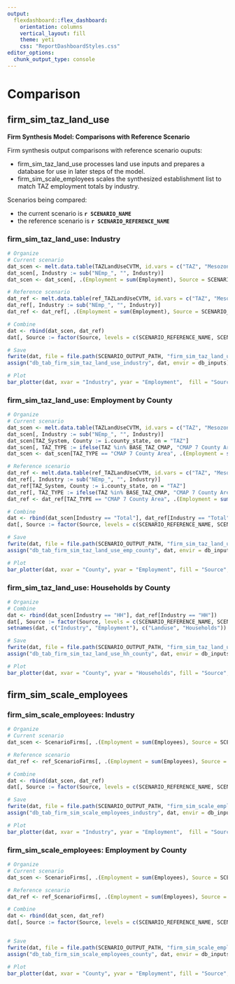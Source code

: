 ```yaml
---
output: 
  flexdashboard::flex_dashboard:
    orientation: columns
    vertical_layout: fill
    theme: yeti
    css: "ReportDashboardStyles.css"
editor_options: 
  chunk_output_type: console
---
```


Comparison {data-navmenu="Firm Synthesis Model"}
============================================

firm_sim_taz_land_use {data-width=400 .tabset}
--------------------------------------------

**Firm Synthesis Model: Comparisons with Reference Scenario**

Firm synthesis output comparisons with reference scenario ouputs:

- firm_sim_taz_land_use processes land use inputs and prepares a database for use in later steps of the model. 
- firm_sim_scale_employees scales the synthesized establishment list to match TAZ employment totals by industry.

Scenarios being compared:

- the current scenario is **`r SCENARIO_NAME`**
- the reference scenario is **`r SCENARIO_REFERENCE_NAME`**


### firm_sim_taz_land_use: Industry

```r

# Organize
# Current scenario
dat_scen <- melt.data.table(TAZLandUseCVTM, id.vars = c("TAZ", "Mesozone", "CountyFIPS"), variable.name = "Industry", value.name = "Employment")[!Industry %in% c("HH", "NEmp_Total")]
dat_scen[, Industry := sub("NEmp_", "", Industry)]
dat_scen <- dat_scen[, .(Employment = sum(Employment), Source = SCENARIO_NAME), keyby = Industry] 

# Reference scenario
dat_ref <- melt.data.table(ref_TAZLandUseCVTM, id.vars = c("TAZ", "Mesozone", "CountyFIPS"), variable.name = "Industry", value.name = "Employment")[!Industry %in% c("HH", "NEmp_Total")]
dat_ref[, Industry := sub("NEmp_", "", Industry)]
dat_ref <- dat_ref[, .(Employment = sum(Employment), Source = SCENARIO_REFERENCE_NAME), keyby = Industry] 

# Combine
dat <- rbind(dat_scen, dat_ref)
dat[, Source := factor(Source, levels = c(SCENARIO_REFERENCE_NAME, SCENARIO_NAME))]

# Save
fwrite(dat, file = file.path(SCENARIO_OUTPUT_PATH, "firm_sim_taz_land_use_industry.csv"))
assign("db_tab_firm_sim_taz_land_use_industry", dat, envir = db_inputs)

# Plot
bar_plotter(dat, xvar = "Industry", yvar = "Employment",  fill = "Source", position = "dodge", coord_flip = TRUE, png_name = "p_firm_sim_taz_land_use_industry.png")

```

### firm_sim_taz_land_use: Employment by County

```r

# Organize
# Current scenario
dat_scen <- melt.data.table(TAZLandUseCVTM, id.vars = c("TAZ", "Mesozone", "CountyFIPS"), variable.name = "Industry", value.name = "Employment")[Industry %in% c("HH", "NEmp_Total")]
dat_scen[, Industry := sub("NEmp_", "", Industry)]
dat_scen[TAZ_System, County := i.county_state, on = "TAZ"]
dat_scen[, TAZ_TYPE := ifelse(TAZ %in% BASE_TAZ_CMAP, "CMAP 7 County Area", "Rest of Model Region")]
dat_scen <- dat_scen[TAZ_TYPE == "CMAP 7 County Area", .(Employment = sum(Employment), Source = SCENARIO_NAME), keyby = .(Industry, County)] 

# Reference scenario
dat_ref <- melt.data.table(ref_TAZLandUseCVTM, id.vars = c("TAZ", "Mesozone", "CountyFIPS"), variable.name = "Industry", value.name = "Employment")[Industry %in% c("HH", "NEmp_Total")]
dat_ref[, Industry := sub("NEmp_", "", Industry)]
dat_ref[TAZ_System, County := i.county_state, on = "TAZ"]
dat_ref[, TAZ_TYPE := ifelse(TAZ %in% BASE_TAZ_CMAP, "CMAP 7 County Area", "Rest of Model Region")]
dat_ref <- dat_ref[TAZ_TYPE == "CMAP 7 County Area", .(Employment = sum(Employment), Source = SCENARIO_REFERENCE_NAME), keyby = .(Industry, County)] 

# Combine
dat <- rbind(dat_scen[Industry == "Total"], dat_ref[Industry == "Total"])
dat[, Source := factor(Source, levels = c(SCENARIO_REFERENCE_NAME, SCENARIO_NAME))]

# Save
fwrite(dat, file = file.path(SCENARIO_OUTPUT_PATH, "firm_sim_taz_land_use_emp_county.csv"))
assign("db_tab_firm_sim_taz_land_use_emp_county", dat, envir = db_inputs)

# Plot
bar_plotter(dat, xvar = "County", yvar = "Employment", fill = "Source", position = "dodge", coord_flip = TRUE, png_name = "p_firm_sim_taz_land_use_emp_county.png")

```

### firm_sim_taz_land_use: Households by County

```r
# Organize
# Combine
dat <- rbind(dat_scen[Industry == "HH"], dat_ref[Industry == "HH"])
dat[, Source := factor(Source, levels = c(SCENARIO_REFERENCE_NAME, SCENARIO_NAME))]
setnames(dat, c("Industry", "Employment"), c("Landuse", "Households"))

# Save
fwrite(dat, file = file.path(SCENARIO_OUTPUT_PATH, "firm_sim_taz_land_use_hh_county.csv"))
assign("db_tab_firm_sim_taz_land_use_hh_county", dat, envir = db_inputs)

# Plot
bar_plotter(dat, xvar = "County", yvar = "Households", fill = "Source", position = "dodge", coord_flip = TRUE, png_name = "p_firm_sim_taz_land_use_hh_county.png")

```

firm_sim_scale_employees {data-width=400 .tabset}
--------------------------------------------

### firm_sim_scale_employees: Industry

```r
# Organize
# Current scenario
dat_scen <- ScenarioFirms[, .(Employment = sum(Employees), Source = SCENARIO_NAME), keyby = .(Industry = EmpCatGroupedName)] 

# Reference scenario
dat_ref <- ref_ScenarioFirms[, .(Employment = sum(Employees), Source = SCENARIO_REFERENCE_NAME), keyby = .(Industry = EmpCatGroupedName)] 

# Combine
dat <- rbind(dat_scen, dat_ref)
dat[, Source := factor(Source, levels = c(SCENARIO_REFERENCE_NAME, SCENARIO_NAME))]

# Save
fwrite(dat, file = file.path(SCENARIO_OUTPUT_PATH, "firm_sim_scale_employees_industry.csv"))
assign("db_tab_firm_sim_scale_employees_industry", dat, envir = db_inputs)

# Plot
bar_plotter(dat, xvar = "Industry", yvar = "Employment",  fill = "Source", position = "dodge", coord_flip = TRUE, png_name = "p_firm_sim_scale_employees_industry.png")

```

### firm_sim_scale_employees: Employment by County

```r
# Organize
# Current scenario
dat_scen <- ScenarioFirms[, .(Employment = sum(Employees), Source = SCENARIO_NAME), keyby = .(County = Region)] 

# Reference scenario
dat_ref <- ref_ScenarioFirms[, .(Employment = sum(Employees), Source = SCENARIO_REFERENCE_NAME), keyby = .(County = Region)] 

# Combine
dat <- rbind(dat_scen, dat_ref)
dat[, Source := factor(Source, levels = c(SCENARIO_REFERENCE_NAME, SCENARIO_NAME))]


# Save
fwrite(dat, file = file.path(SCENARIO_OUTPUT_PATH, "firm_sim_scale_employees_county.csv"))
assign("db_tab_firm_sim_scale_employees_county", dat, envir = db_inputs)

# Plot
bar_plotter(dat, xvar = "County", yvar = "Employment", fill = "Source", position = "dodge", coord_flip = TRUE, png_name = "p_firm_sim_scale_employees_county.png")

```
